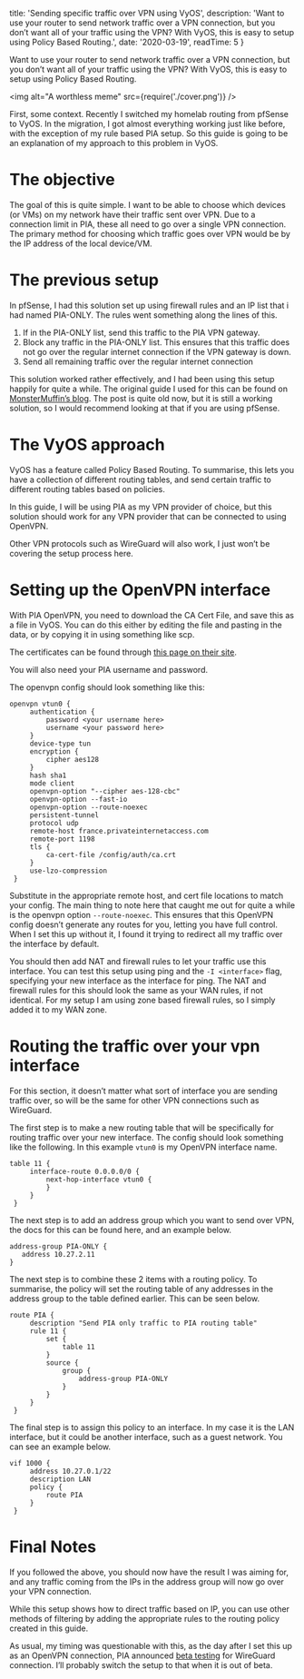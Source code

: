 
  title: 'Sending specific traffic over VPN using VyOS',
  description: 'Want to use your router to send network traffic over a VPN connection, but you don’t want all of your traffic using the VPN? With VyOS, this is easy to setup using Policy Based Routing.',
  date: '2020-03-19',
  readTime: 5
}


Want to use your router to send network traffic over a VPN connection, but you don’t want all of your traffic using the VPN? With VyOS, this is easy to setup using Policy Based Routing.

<img alt="A worthless meme" src={require('./cover.png')} />

First, some context. Recently I switched my homelab routing from pfSense to VyOS. In the migration, I got almost everything working just like before, with the exception of my rule based PIA setup. So this guide is going to be an explanation of my approach to this problem in VyOS.

# The objective

The goal of this is quite simple. I want to be able to choose which devices (or VMs) on my network have their traffic sent over VPN. Due to a connection limit in PIA, these all need to go over a single VPN connection. The primary method for choosing which traffic goes over VPN would be by the IP address of the local device/VM.

# The previous setup

In pfSense, I had this solution set up using firewall rules and an IP list that i had named PIA-ONLY. The rules went something along the lines of this.

1. If in the PIA-ONLY list, send this traffic to the PIA VPN gateway.
2. Block any traffic in the PIA-ONLY list. This ensures that this traffic does not go over the regular internet connection if the VPN gateway is down.
3. Send all remaining traffic over the regular internet connection

This solution worked rather effectively, and I had been using this setup happily for quite a while. The original guide I used for this can be found on [MonsterMuffin’s blog](https://blog.monstermuffin.org/tunneling-specific-traffic-over-a-vpn-with-pfsense/). The post is quite old now, but it is still a working solution, so I would recommend looking at that if you are using pfSense.

# The VyOS approach

VyOS has a feature called Policy Based Routing. To summarise, this lets you have a collection of different routing tables, and send certain traffic to different routing tables based on policies.

In this guide, I will be using PIA as my VPN provider of choice, but this solution should work for any VPN provider that can be connected to using OpenVPN. 

Other VPN protocols such as WireGuard will also work, I just won’t be covering the setup process here.

# Setting up the OpenVPN interface

With PIA OpenVPN, you need to download the CA Cert File, and save this as a file in VyOS. You can do this either by editing the file and pasting in the data, or by copying it in using something like scp.

The certificates can be found through [this page on their site](https://www.privateinternetaccess.com/pages/client-support/).

You will also need your PIA username and password.

The openvpn config should look something like this:

```
openvpn vtun0 {
     authentication {
         password <your username here>
         username <your password here>
     }
     device-type tun
     encryption {
         cipher aes128
     }
     hash sha1
     mode client
     openvpn-option "--cipher aes-128-cbc"
     openvpn-option --fast-io
     openvpn-option --route-noexec
     persistent-tunnel
     protocol udp
     remote-host france.privateinternetaccess.com
     remote-port 1198
     tls {
         ca-cert-file /config/auth/ca.crt
     }
     use-lzo-compression
 }
```

Substitute in the appropriate remote host, and cert file locations to match your config.
The main thing to note here that caught me out for quite a while is the openvpn option `--route-noexec`. This ensures that this OpenVPN config doesn’t generate any routes for you, letting you have full control. When I set this up without it, I found it trying to redirect all my traffic over the interface by default.

You should then add NAT and firewall rules to let your traffic use this interface. You can test this setup using ping and the `-I <interface>` flag, specifying your new interface as the interface for ping. The NAT and firewall rules for this should look the same as your WAN rules, if not identical. For my setup I am using zone based firewall rules, so I simply added it to my WAN zone.

# Routing the traffic over your vpn interface
For this section, it doesn’t matter what sort of interface you are sending traffic over, so will be the same for other VPN connections such as WireGuard.

The first step is to make a new routing table that will be specifically for routing traffic over your new interface. The config should look something like the following. In this example `vtun0` is my OpenVPN interface name.

```
table 11 {
     interface-route 0.0.0.0/0 {
         next-hop-interface vtun0 {
         }
     }
 }
```

The next step is to add an address group which you want to send over VPN, the docs for this can be found here, and an example below.

```
address-group PIA-ONLY {
   address 10.27.2.11
}
```

The next step is to combine these 2 items with a routing policy. To summarise, the policy will set the routing table of any addresses in the address group to the table defined earlier. This can be seen below.

```
route PIA {
     description "Send PIA only traffic to PIA routing table"
     rule 11 {
         set {
             table 11
         }
         source {
             group {
                 address-group PIA-ONLY
             }
         }
     }
 }
```

The final step is to assign this policy to an interface. In my case it is the LAN interface, but it could be another interface, such as a guest network. You can see an example below.

```
vif 1000 {
     address 10.27.0.1/22
     description LAN
     policy {
         route PIA
     }
 }
```

# Final Notes
If you followed the above, you should now have the result I was aiming for, and any traffic coming from the IPs in the address group will now go over your VPN connection.

While this setup shows how to direct traffic based on IP, you can use other methods of filtering by adding the appropriate rules to the routing policy created in this guide.

As usual, my timing was questionable with this, as the day after I set this up as an OpenVPN connection, PIA announced [beta testing](https://www.privateinternetaccess.com/blog/private-internet-access-announces-wireguard-vpn-beta/) for WireGuard connection. I’ll probably switch the setup to that when it is out of beta.
